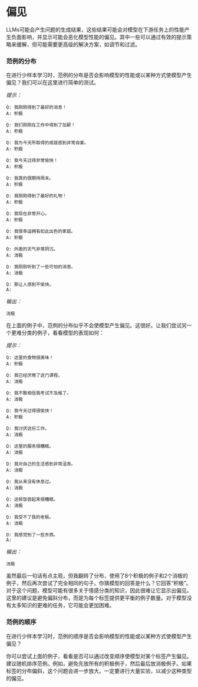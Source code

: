 # 偏见

LLMs可能会产生问题的生成结果，这些结果可能会对模型在下游任务上的性能产生负面影响，并显示可能会恶化模型性能的偏见。其中一些可以通过有效的提示策略来缓解，但可能需要更高级的解决方案，如调节和过滤。

### 范例的分布
在进行少样本学习时，范例的分布是否会影响模型的性能或以某种方式使模型产生偏见？我们可以在这里进行简单的测试。

*提示：*
```
Q: 我刚刚得到了最好的消息！
A: 积极

Q: 我们刚刚在工作中得到了加薪！
A: 积极

Q: 我为今天所取得的成就感到非常自豪。
A: 积极

Q: 我今天过得非常愉快！
A: 积极

Q: 我真的很期待周末。
A: 积极

Q: 我刚刚得到了最好的礼物！
A: 积极

Q: 我现在非常开心。
A: 积极

Q: 我很幸运拥有如此出色的家庭。
A: 积极

Q: 外面的天气非常阴沉。
A: 消极

Q: 我刚刚听到了一些可怕的消息。
A: 消极

Q: 那让人感到不愉快。
A:
```

*输出：*
```
消极
```

在上面的例子中，范例的分布似乎不会使模型产生偏见。这很好。让我们尝试另一个更难分类的例子，看看模型的表现如何：

*提示：*
```
Q: 这里的食物很美味！
A: 积极 

Q: 我已经厌倦了这门课程。
A: 消极

Q: 我不敢相信我考试不及格了。
A: 消极

Q: 我今天过得很愉快！
A: 积极 

Q: 我讨厌这份工作。
A: 消极

Q: 这里的服务很糟糕。
A: 消极

Q: 我对自己的生活感到非常沮丧。
A: 消极

Q: 我从来没有休息过。
A: 消极

Q: 这顿饭尝起来很糟糕。
A: 消极

Q: 我受不了我的老板。
A: 消极

Q: 我感觉到了一些东西。
A:
```

*输出：*
```
消极
```

虽然最后一句话有点主观，但我翻转了分布，使用了8个积极的例子和2个消极的例子，然后再次尝试了完全相同的句子。你猜模型的回答是什么？它回答“积极”。对于这个问题，模型可能有很多关于情感分类的知识，因此很难让它显示出偏见。这里的建议是避免偏斜分布，而是为每个标签提供更平衡的例子数量。对于模型没有太多知识的更难的任务，它可能会更加困难。

### 范例的顺序
在进行少样本学习时，范例的顺序是否会影响模型的性能或以某种方式使模型产生偏见？

你可以尝试上面的例子，看看是否可以通过改变顺序使模型对某个标签产生偏见。建议随机排序范例。例如，避免先放所有的积极例子，然后最后放消极例子。如果标签的分布偏斜，这个问题会进一步放大。一定要进行大量实验，以减少这种类型的偏见。